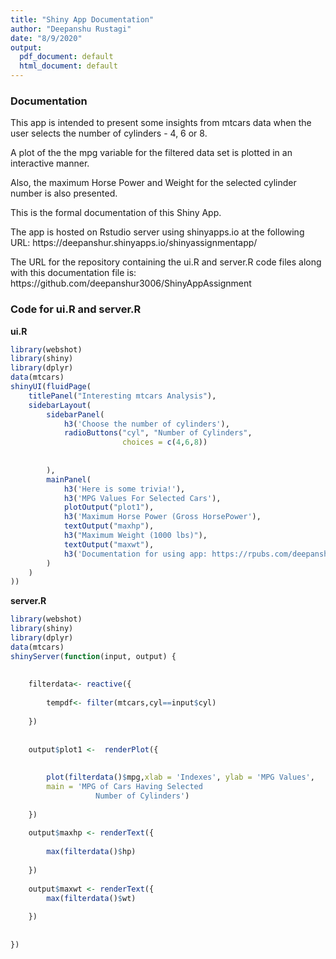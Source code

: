 ```yaml
---
title: "Shiny App Documentation"
author: "Deepanshu Rustagi"
date: "8/9/2020"
output:
  pdf_document: default
  html_document: default
---
```

### Documentation
This app is intended to present some insights from mtcars data when the user selects the number of cylinders - 4, 6 or 8.

A plot of the the mpg variable for the filtered data set is plotted in an interactive manner.

Also, the maximum Horse Power and Weight for the selected cylinder number is also presented.

This is the formal documentation of this Shiny App.

The app is hosted on Rstudio server using shinyapps.io at the following URL: https://deepanshur.shinyapps.io/shinyassignmentapp/

The URL for the repository containing the ui.R and server.R code files along with this documentation file is: https://github.com/deepanshur3006/ShinyAppAssignment

### Code for ui.R and server.R

**ui.R**
```r
library(webshot)
library(shiny)
library(dplyr)
data(mtcars)
shinyUI(fluidPage(
    titlePanel("Interesting mtcars Analysis"),
    sidebarLayout(
        sidebarPanel(
            h3('Choose the number of cylinders'),
            radioButtons("cyl", "Number of Cylinders", 
                         choices = c(4,6,8))
            
            
        ),
        mainPanel(
            h3('Here is some trivia!'),
            h3('MPG Values For Selected Cars'),
            plotOutput("plot1"),
            h3('Maximum Horse Power (Gross HorsePower'),
            textOutput("maxhp"),
            h3("Maximum Weight (1000 lbs)"),
            textOutput("maxwt"),
            h3('Documentation for using app: https://rpubs.com/deepanshu_rustagi88/647435')
        )
    )
))
```
**server.R**
```r
library(webshot)
library(shiny)
library(dplyr)
data(mtcars)
shinyServer(function(input, output) {
    
    
    filterdata<- reactive({
        
        tempdf<- filter(mtcars,cyl==input$cyl)
        
    }) 
    
    
    output$plot1 <-  renderPlot({
        
        
        plot(filterdata()$mpg,xlab = 'Indexes', ylab = 'MPG Values', 
        main = 'MPG of Cars Having Selected
                   Number of Cylinders')
        
    })
    
    output$maxhp <- renderText({
        
        max(filterdata()$hp) 
        
    })
    
    output$maxwt <- renderText({
        max(filterdata()$wt)
        
    })
    
    
})
```

    